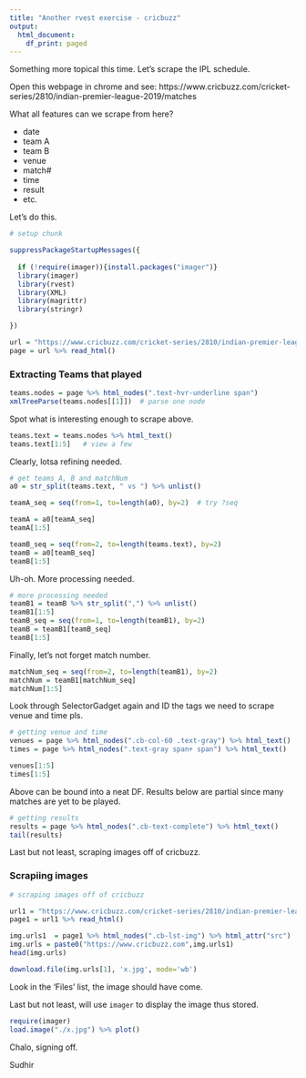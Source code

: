 ```yaml
---
title: "Another rvest exercise - cricbuzz"
output:
  html_document:
    df_print: paged
---
```


Something more topical this time. Let's scrape the IPL schedule.

Open this webpage in chrome and see: https://www.cricbuzz.com/cricket-series/2810/indian-premier-league-2019/matches

What all features can we scrape from here?

* date  
* team A
* team B
* venue
* match#
* time
* result
* etc.

Let's do this.

```r
# setup chunk

suppressPackageStartupMessages({
  
  if (!require(imager)){install.packages("imager")}
  library(imager) 
  library(rvest)
  library(XML)
  library(magrittr)
  library(stringr)

})

url = "https://www.cricbuzz.com/cricket-series/2810/indian-premier-league-2019/matches"
page = url %>% read_html()
```

### Extracting Teams that played

```r
teams.nodes = page %>% html_nodes(".text-hvr-underline span")
xmlTreeParse(teams.nodes[[1]])  # parse one node
```
Spot what is interesting enough to scrape above.

```r
teams.text = teams.nodes %>% html_text()
teams.text[1:5]   # view a few
```

Clearly, lotsa refining needed.

```r
# get teams A, B and matchNum
a0 = str_split(teams.text, " vs ") %>% unlist()

teamA_seq = seq(from=1, to=length(a0), by=2)  # try ?seq

teamA = a0[teamA_seq]
teamA[1:5]
```

```r
teamB_seq = seq(from=2, to=length(teams.text), by=2)
teamB = a0[teamB_seq]
teamB[1:5]
```

Uh-oh. More processing needed.

```r
# more processing needed
teamB1 = teamB %>% str_split(",") %>% unlist()
teamB1[1:5]
teamB_seq = seq(from=1, to=length(teamB1), by=2)
teamB = teamB1[teamB_seq]
teamB[1:5]

```
Finally, let's not forget match number.

```r
matchNum_seq = seq(from=2, to=length(teamB1), by=2)
matchNum = teamB1[matchNum_seq]
matchNum[1:5]
```

Look through SelectorGadget again and ID the tags we need to scrape venue and time pls.

```r
# getting venue and time
venues = page %>% html_nodes(".cb-col-60 .text-gray") %>% html_text()
times = page %>% html_nodes(".text-gray span+ span") %>% html_text()

venues[1:5]
times[1:5]
```

Above can be bound into a neat DF. Results below are partial since many matches are yet to be played.

```r
# getting results
results = page %>% html_nodes(".cb-text-complete") %>% html_text()
tail(results)
```

Last but not least, scraping images off of cricbuzz.

### Scrapiing images

```r
# scraping images off of cricbuzz

url1 = "https://www.cricbuzz.com/cricket-series/2810/indian-premier-league-2019/photos"
page1 = url1 %>% read_html()

img.urls1  = page1 %>% html_nodes(".cb-lst-img") %>% html_attr("src")
img.urls = paste0("https://www.cricbuzz.com",img.urls1)
head(img.urls)

download.file(img.urls[1], 'x.jpg', mode='wb')
```

Look in the 'Files' list, the image should have come.

Last but not least, will use `imager` to display the image thus stored.

```r
require(imager)
load.image("./x.jpg") %>% plot()
```


Chalo, signing off.

Sudhir
